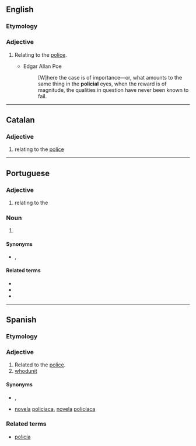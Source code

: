 ==English==

===Etymology===
{{suffix|en|police|ial}}

===Adjective===
{{en-adj|-}}

# {{lb|en|archaic}} Relating to the [[police]].
#* Edgar Allan Poe
#*: [W]here the case is of importance—or, what amounts to the same thing in the '''policial''' eyes, when the reward is of magnitude, the qualities in question have never been known to fail.

----

==Catalan==

===Adjective===
{{ca-adj|mf}}

# relating to the [[police]]

----

==Portuguese==

===Adjective===
{{pt-adj|policia|l}}

# relating to the {{l|en|police}}

===Noun===
{{pt-noun|m-f}}

# {{l|en|police officer}}

====Synonyms====
* {{l|pt|polícia}}, {{l|pt|guarda}}

====Related terms====
* {{l|pt|polícia}}
* {{l|pt|policiamento}}
* {{l|pt|policiar}}

----

==Spanish==
===Etymology===
{{suffix|es|policía|al}}

===Adjective===
{{es-adj|pl=policiales}}

# Related to the [[police]].
# [[whodunit]]

====Synonyms====
* {{sense|police}} {{l|es|policíaco|g=m}}, {{l|es|policiaca|g=f}}
* {{sense|whodunit}} [[novela]] [[policiaca]], [[novela]] [[policíaca]]

===Related terms===
* [[policía]]